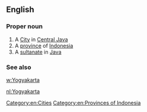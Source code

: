 ==English==

===Proper noun===
{{en-proper noun}}

# A [[w:Yogyakarta (city)|City]] in [[Central Java]]
# A [[w:Yogyakarta|province]] of [[Indonesia]]
# A [[w:Yogyakarta Sultanate|sultanate]] in [[Java]]

===See also===
[[w:Yogyakarta]]

[[Category:en:Cities]]
[[Category:en:Provinces of Indonesia]]

[[nl:Yogyakarta]]